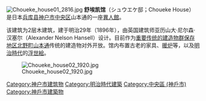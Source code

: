 [[File:Choueke_house01_2816.jpg|thumb]]
'''舒埃凯馆'''（シュウエケ邸；Choueke House）是日本[[兵库县|兵库县]][[神户市|神户市]][[中央区_(神户市)|中央区]]山本通的一座[[異人館|異人館]]。

该建筑为2层木建筑，建于明治29年（1896年），由英国建筑师亚历山大·尼尔森·汉塞尔（Alexander Nelson Hansell）设计。目前作为[[重要传统的建造物群保存地区|重要传统的建造物群保存地区]][[北野町山本通|北野町山本通]]传统的建造物对外开放。馆内布置古老的家具、[[暖炉|暖炉]]等，以及[[明治時代|明治時代]]的[[浮世絵|浮世絵]]。

[[File:Choueke_house02_1920.jpg|thumb]]

{{coord|34|41|52.48|N|135|11|13.92|E|region:JP_type:landmark|display=title}}
[[Category:神户市建筑物|Category:神户市建筑物]]
[[Category:明治時代建築|Category:明治時代建築]]
[[Category:中央區_(神戶市)|Category:中央區 (神戶市)]]
[[Category:神戶市建築物|Category:神戶市建築物]]
